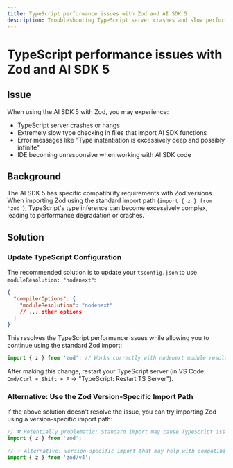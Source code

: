 ```yaml
---
title: TypeScript performance issues with Zod and AI SDK 5
description: Troubleshooting TypeScript server crashes and slow performance when using Zod with AI SDK 5
---
```


# TypeScript performance issues with Zod and AI SDK 5

## Issue

When using the AI SDK 5 with Zod, you may experience:

- TypeScript server crashes or hangs
- Extremely slow type checking in files that import AI SDK functions
- Error messages like "Type instantiation is excessively deep and possibly infinite"
- IDE becoming unresponsive when working with AI SDK code

## Background

The AI SDK 5 has specific compatibility requirements with Zod versions. When importing Zod using the standard import path (`import { z } from 'zod'`), TypeScript's type inference can become excessively complex, leading to performance degradation or crashes.

## Solution

### Update TypeScript Configuration

The recommended solution is to update your `tsconfig.json` to use `moduleResolution: "nodenext"`:

```json
{
  "compilerOptions": {
    "moduleResolution": "nodenext"
    // ... other options
  }
}
```

This resolves the TypeScript performance issues while allowing you to continue using the standard Zod import:

```typescript
import { z } from 'zod'; // Works correctly with nodenext module resolution
```

After making this change, restart your TypeScript server (in VS Code: `Cmd/Ctrl + Shift + P` → "TypeScript: Restart TS Server").

### Alternative: Use the Zod Version-Specific Import Path

If the above solution doesn't resolve the issue, you can try importing Zod using a version-specific import path:

```typescript
// ❌ Potentially problematic: Standard import may cause TypeScript issues
import { z } from 'zod';

// ✅ Alternative: version-specific import that may help with compatibility
import { z } from 'zod/v4';
```
